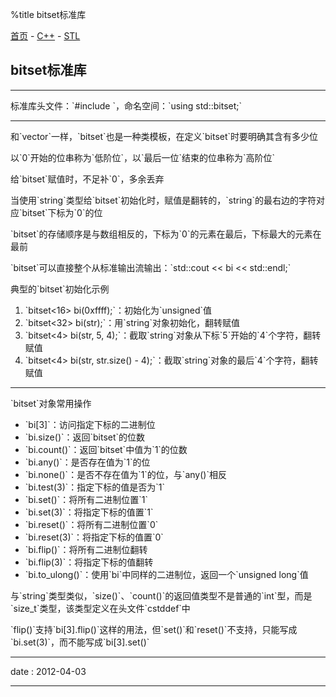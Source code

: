 %title bitset标准库

[[../../../index|首页]] - [[../index|C++]] - [[index|STL]]
==bitset标准库==
----
标准库头文件：`#include <bitset>`，命名空间：`using std::bitset;`
----
和`vector`一样，`bitset`也是一种类模板，在定义`bitset`时要明确其含有多少位

以`0`开始的位串称为`低阶位`，以`最后一位`结束的位串称为`高阶位`

给`bitset`赋值时，不足补`0`，多余丢弃

当使用`string`类型给`bitset`初始化时，赋值是翻转的，`string`的最右边的字符对应`bitset`下标为`0`的位

`bitset`的存储顺序是与数组相反的，下标为`0`的元素在最后，下标最大的元素在最前

`bitset`可以直接整个从标准输出流输出：`std::cout << bi << std::endl;`

典型的`bitset`初始化示例
# `bitset<16> bi(0xffff);`：初始化为`unsigned`值
# `bitset<32> bi(str);`：用`string`对象初始化，翻转赋值
# `bitset<4> bi(str, 5, 4);`：截取`string`对象从下标`5`开始的`4`个字符，翻转赋值
# `bitset<4> bi(str, str.size() - 4);`：截取`string`对象的最后`4`个字符，翻转赋值
----
`bitset`对象常用操作
* `bi[3]`：访问指定下标的二进制位
* `bi.size()`：返回`bitset`的位数
* `bi.count()`：返回`bitset`中值为`1`的位数
* `bi.any()`：是否存在值为`1`的位
* `bi.none()`：是否不存在值为`1`的位，与`any()`相反
* `bi.test(3)`：指定下标的值是否为`1`
* `bi.set()`：将所有二进制位置`1`
* `bi.set(3)`：将指定下标的值置`1`
* `bi.reset()`：将所有二进制位置`0`
* `bi.reset(3)`：将指定下标的值置`0`
* `bi.flip()`：将所有二进制位翻转
* `bi.flip(3)`：将指定下标的值翻转
* `bi.to_ulong()`：使用`bi`中同样的二进制位，返回一个`unsigned long`值

与`string`类型类似，`size()`、`count()`的返回值类型不是普通的`int`型，而是`size_t`类型，该类型定义在头文件`cstddef`中

`flip()`支持`bi[3].flip()`这样的用法，但`set()`和`reset()`不支持，只能写成`bi.set(3)`，而不能写成`bi[3].set()`
----
<red>date</red> : 2012-04-03
----
